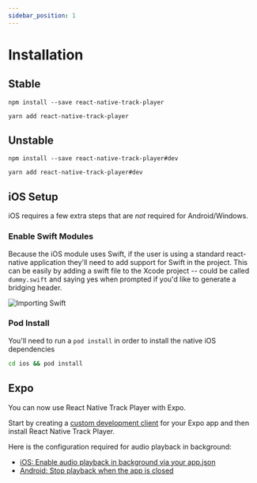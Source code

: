 ```yaml
---
sidebar_position: 1
---
```



# Installation

## Stable

<Tabs groupId="pkg">
  <TabItem value="npm" label="NPM" default>

    npm install --save react-native-track-player

  </TabItem>
  <TabItem value="yarn" label="Yarn">

    yarn add react-native-track-player

  </TabItem>
</Tabs>

## Unstable

<Tabs groupId="pkg">
  <TabItem value="npm" label="NPM" default>

    npm install --save react-native-track-player#dev

  </TabItem>
  <TabItem value="yarn" label="Yarn">

    yarn add react-native-track-player#dev

  </TabItem>
</Tabs>

## iOS Setup

iOS requires a few extra steps that are _not_ required for Android/Windows.

### Enable Swift Modules

Because the iOS module uses Swift, if the user is using a standard react-native application they'll need to add support for Swift in the project. This can be easily by adding a swift file to the Xcode project -- could be called `dummy.swift` and saying yes when prompted if you'd like to generate a bridging header.

![Importing Swift](https://i.imgur.com/CBqBcWs.png)

### Pod Install

You'll need to run a `pod install` in order to install the native iOS dependencies

```sh
cd ios && pod install
```

## Expo

You can now use React Native Track Player with Expo.

Start by creating a [custom development client](https://docs.expo.dev/clients/getting-started/) for your Expo app and then install React Native Track Player.

Here is the configuration required for audio playback in background:

- [iOS: Enable audio playback in background via your app.json](https://docs.expo.dev/versions/latest/sdk/audio/#playing-or-recording-audio-in-background)
- [Android: Stop playback when the app is closed](./background-mode.md/#android)
